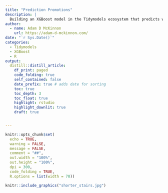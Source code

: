 ```yaml
---
title: "Prediction Promotions"
description: |
  Building an XGBoost model in the Tidymodels ecosystem that predicts which employees should be promoted.
author:
  - name: Adam D McKinnon
    url: https://adam-d-mckinnon.com/
date: "`r Sys.Date()`"
categories:
  - Tidymodels
  - XGBoost
  - R
output: 
  distill::distill_article:
    df_print: paged
    code_folding: true
    self_contained: false
    date_prefix: true # adds date for sorting
    toc: true
    toc_depth: 3
    toc_float: true
    highlight: rstudio
    highlight_downlit: true
    draft: true


---
```


```r

knitr::opts_chunk$set(
  echo = TRUE,
  warning = FALSE,
  message = FALSE,
  comment = "##",
  out.width = "100%",
  out.height = "100%",
  dpi = 300,
  code_folding = TRUE,
  R.options = list(width = 70))

```



```r
knitr::include_graphics("shorter_stairs.jpg")

```







